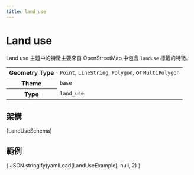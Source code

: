 ```yaml
---
title: land_use
---
```





# Land use

Land use 主題中的特徵主要來自 OpenStreetMap 中包含 `landuse` 標籤的特徵。

<table>
  <tbody>
    <tr>
      <th>Geometry Type</th>
      <td>
        <code>Point</code>, <code>LineString</code>, <code>Polygon</code>, or <code>MultiPolygon</code>
      </td>
    </tr>
    <tr>
      <th>Theme</th>
      <td><code>base</code></td>
    </tr>
    <tr>
      <th>Type</th>
      <td><code>land_use</code></td>
    </tr>
  </tbody>
</table>


## 架構

<Tabs>
  <TabItem value="browsable" label="Browsable" default>
    <JSONSchemaViewer schema={ yamlLoad(LandUseSchema) } resolverOptions={ generateResolverOptions({remote: true, yamlBasePath: '/base'})}/>
  </TabItem>
  <TabItem value="yaml" label="YAML" default>
    <CodeBlock language="jsx">{LandUseSchema}</CodeBlock>
  </TabItem>
</Tabs>

## 範例

<Tabs>
  <TabItem value="1" label="Example 1" default>
    <CodeBlock language="json">{ JSON.stringify(yamlLoad(LandUseExample), null, 2) }</CodeBlock>
  </TabItem>
</Tabs>
